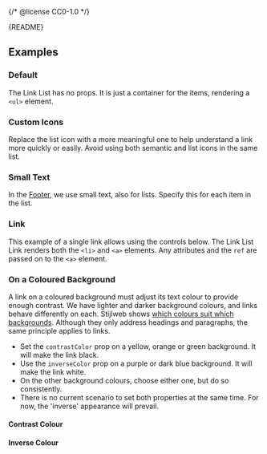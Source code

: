 {/* @license CC0-1.0 */}


<Meta of={LinkListStories} />

<Markdown>{README}</Markdown>

## Examples

### Default

The Link List has no props.
It is just a container for the items, rendering a `<ul>` element.

<Primary />

### Custom Icons

Replace the list icon with a more meaningful one to help understand a link more quickly or easily.
Avoid using both semantic and list icons in the same list.

<Canvas of={LinkListStories.CustomIcons} />

### Small Text

In the [Footer](/docs/components-containers-footer--docs), we use small text, also for lists.
Specify this for each item in the list.

<Canvas of={LinkListStories.SmallText} />

### Link

This example of a single link allows using the controls below.
The Link List Link renders both the `<li>` and `<a>` elements.
Any attributes and the `ref` are passed on to the `<a>` element.

<Canvas of={LinkListStories.Link} />

<Controls of={LinkListStories.Link} />

### On a Coloured Background

A link on a coloured background must adjust its text colour to provide enough contrast.
We have lighter and darker background colours, and links behave differently on each.
Stijlweb shows [which colours suit which backgrounds](https://amsterdam.nl/stijlweb/basiselementen/kleuren/).
Although they only address headings and paragraphs, the same principle applies to links.

- Set the `contrastColor` prop on a yellow, orange or green background.
  It will make the link black.
- Use the `inverseColor` prop on a purple or dark blue background.
  It will make the link white.
- On the other background colours, choose either one, but do so consistently.
- There is no current scenario to set both properties at the same time.
  For now, the 'inverse' appearance will prevail.

#### Contrast Colour

<Canvas of={LinkListStories.ContrastColour} />

#### Inverse Colour

<Canvas of={LinkListStories.InverseColour} />
